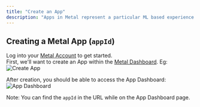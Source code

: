 ```yaml
---
title: "Create an App"
description: "Apps in Metal represent a particular ML based experience (eg Video Ranking)."
---
```


## Creating a Metal App (`appId`)

Log into your [Metal Account](https://app.getmetal.io/login) to get started.<br />
First, we'll want to create an App within the [Metal Dashboard](https://app.getmetal.io). Eg:
![Create App](/images/create-app.png)

After creation, you should be able to access the App Dashboard:
![App Dashboard](/images/app-dash.png)

Note: You can find the `appId` in the URL while on the App Dashboard page.
